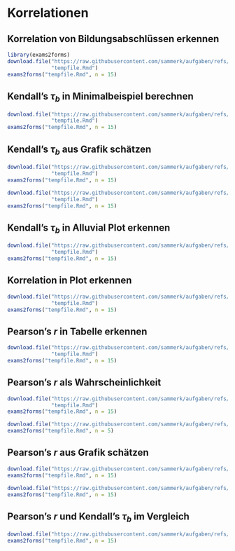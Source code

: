 # Korrelationen
## Korrelation von Bildungsabschlüssen erkennen
```r
library(exams2forms)
download.file("https://raw.githubusercontent.com/sammerk/aufgaben/refs/heads/master/korrelationen/Korr_Bildungsabschluesse_erkennen/exams/Korr_Bildungsabschluesse_erkennen.Rmd",
              "tempfile.Rmd")
exams2forms("tempfile.Rmd", n = 15)
```

## Kendall's $\tau_b$ in Minimalbeispiel berechnen
```r
download.file("https://raw.githubusercontent.com/sammerk/aufgaben/refs/heads/master/korrelationen/tau_in_Extremdatenbeispiel_bestimmen/exams/tau_in_Extremdatenbeispiel_bestimmen.Rmd",
              "tempfile.Rmd")
exams2forms("tempfile.Rmd", n = 15)
```

## Kendall's $\tau_b$ aus Grafik schätzen
```r
download.file("https://raw.githubusercontent.com/sammerk/aufgaben/refs/heads/master/korrelationen/Visual_Guessing_tau_SC/exams/Visual_Guessing_tau_SC.Rmd",
              "tempfile.Rmd")
exams2forms("tempfile.Rmd", n = 15)
```

```r
download.file("https://raw.githubusercontent.com/sammerk/aufgaben/refs/heads/master/korrelationen/Visual_Guessing_tau_num/exams/Visual_Guessing_tau_num.Rmd",
              "tempfile.Rmd")
exams2forms("tempfile.Rmd", n = 15)
```

## Kendall's $\tau_b$ in Alluvial Plot erkennen
```r
download.file("https://raw.githubusercontent.com/sammerk/aufgaben/refs/heads/master/korrelationen/Order_tau_alluvial/exams/Order_tau_alluvial.Rmd",
              "tempfile.Rmd")
exams2forms("tempfile.Rmd", n = 15)
```

## Korrelation in Plot erkennen
```r
download.file("https://raw.githubusercontent.com/sammerk/aufgaben/refs/heads/master/korrelationen/Korrelationen_deskriptiv_lesen/exams/Korrelationen_deskriptiv_lesen.Rmd",
              "tempfile.Rmd")
exams2forms("tempfile.Rmd", n = 15)
```

## Pearson's $r$ in Tabelle erkennen
```r
download.file("https://raw.githubusercontent.com/sammerk/aufgaben/refs/heads/master/korrelationen/Pearsons_r_MinBeisp/exams/Pearsons_r_MinBeisp.Rmd",
              "tempfile.Rmd")
exams2forms("tempfile.Rmd", n = 15)
```

## Pearson's $r$ als Wahrscheinlichkeit
```r
download.file("https://raw.githubusercontent.com/sammerk/aufgaben/refs/heads/master/korrelationen/Uebersetzung_r_CLES_einfach_SC/exams/Uebersetzung_r_CLES_einfach_SC.Rmd",
              "tempfile.Rmd")
exams2forms("tempfile.Rmd", n = 15)
```

```r
download.file("https://raw.githubusercontent.com/sammerk/aufgaben/refs/heads/master/korrelationen/Uebersetzung_r_CLES_Num/exams/Uebersetzung_r_CLES_num.Rmd", "tempfile.Rmd")
exams2forms("tempfile.Rmd", n = 5)
```

## Pearson's $r$ aus Grafik schätzen
```r
download.file("https://raw.githubusercontent.com/sammerk/aufgaben/refs/heads/master/korrelationen/Visual_Guessing_r_SC/exams/Visual_Guessing_r_SC.Rmd", "tempfile.Rmd")
exams2forms("tempfile.Rmd", n = 15)
```

```r
download.file("https://raw.githubusercontent.com/sammerk/aufgaben/refs/heads/master/korrelationen/Visual_Guessing_r_num/exams/Visual_Guessing_r_num.Rmd", "tempfile.Rmd")
exams2forms("tempfile.Rmd", n = 15)
```


## Pearson's $r$ und Kendall's $\tau_b$ im Vergleich
```r
download.file("https://raw.githubusercontent.com/sammerk/aufgaben/refs/heads/master/korrelationen/Definitions_r_taub/exams/Definitions_r_taub.Rmd", "tempfile.Rmd")
exams2forms("tempfile.Rmd", n = 15)
```

